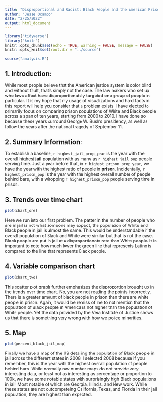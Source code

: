 ---
title: "Disproportional and Racist: Black People and the American Prison System"
author: "Jesse Ocampo"
date: "2/25/2022"
output: html_document
---

```{r setup, include=FALSE}
library("tidyverse")
library("knitr")
knitr::opts_chunk$set(echo = TRUE, warning = FALSE, message = FALSE)
knitr::opts_knit$set(root.dir = "../source")
```

```{r, echo = FALSE, include = FALSE}
source("analysis.R")
```

## 1. Introduction:
While most people believe that the American justice system is color blind and without fault, that's simply not the case. The law makers who set up who laws affect have disproportionately targeted one group of people in particular. It is my hope that my usage of visualizations and hard facts in this report will help you consider that a problem exists. I have elected to primarily focus on comparing prison populations of White and Black people across a span of ten years, starting from 2000 to 2010. I have done so because these years surround George W. Bush's presidency, as well as follow the years after the national tragedy of September 11.


## 2. Summary Information:
To establish a baseline, `r highest_jail_prop_year` is the year with the overall highest **jail** population with as many as `r highest_jail_pop` people serving time. Just a year before that, in `r highest_prison_prop_year`, we have the year with the highest ratio of people in **prison**. Incidentally, `r highest_prison_pop` is the year with the highest overall number of people behind bars, with a whopping `r highest_prison_pop` people serving time in prison.


## 3. Trends over time chart

```{r, echo = FALSE}
plot(chart_one)
```

Here we run into our first problem. The patter in the number of people who are in jail is not what someone may expect; the population of White and Black people in jail is almost the same. This would be understandable if the overall population of Black and White were similar but that is not the case. Black people are put in jail at a disproportionate rate than White people. It is important to note how much lower the green line that represents Latinx is compared to the line that represents Black people.


## 4. Variable comparison chart  

```{r, echo = FALSE}
plot(chart_two)
```

This scatter plot graph further emphasizes the disproportion brought up in the trends over time chart. No, you are not reading the points incorrectly. There is a greater amount of black people in prison than there are white people in prison. Again, it would be remiss of me to not mention that the population of Black people in America is not higher than the population of White people. Yet the data provided by the Vera Institute of Justice shows us that there is something very wrong with how we police minorities.

## 5. Map 
```{r, echo = FALSE}
plot(percent_black_jail_map)
```

Finally we have a map of the US detailing the population of Black people in jail across the different states in 2008. I selected 2008 because if you remember, this is the year with the highest overall population of people behind bars. While normally raw number maps do not provide very interesting data, or least not as interesting as percentage or proportion to 100k, we have some notable states with surprisingly high Black populations in jail. Most notable of which are Georgia, Illinois, and New work. While these states are not outcompeteing California, Texas, and Florida in their jail population, they are highest than expected.

